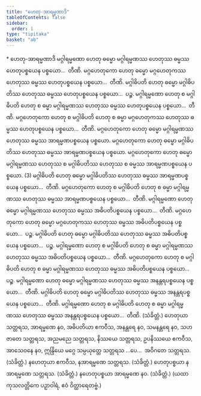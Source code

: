 ```yaml
---
title: "ဟေတု-အာရမ္မဏာဒိ"
tableOfContents: false
sidebar:
  order: 1
type: "tipitaka"
basket: "ab"
---
```



<DynamicBreadcrumb />

<Paragraph type="center">
* ဟေတု-အာရမ္မဏာဒိ
</Paragraph>

<Division number="194">

<Paragraph number="726">
မဂ္ဂါရမ္မဏော ဟေတု ဓမ္မော မဂ္ဂါရမ္မဏဿ ဟေတုဿ ဓမ္မဿ ဟေတုပစ္စယေန ပစ္စယော…  တီဏိ.
</Paragraph>

<Paragraph number="727">
မဂ္ဂဟေတုကော ဟေတု ဓမ္မော မဂ္ဂဟေတုကဿ ဟေတုဿ ဓမ္မဿ ဟေတုပစ္စယေန ပစ္စယော…  တီဏိ.
</Paragraph>

<Paragraph number="728">
မဂ္ဂါဓိပတိ ဟေတု ဓမ္မော မဂ္ဂါဓိပတိဿ ဟေတုဿ ဓမ္မဿ ဟေတုပစ္စယေန ပစ္စယော…  ပဉ္စ.
</Paragraph>

<Paragraph number="729">
မဂ္ဂါရမ္မဏော ဟေတု စ မဂ္ဂါဓိပတိ ဟေတု စ ဓမ္မာ မဂ္ဂါရမ္မဏဿ ဟေတုဿ ဓမ္မဿ ဟေတုပစ္စယေန ပစ္စယော…  တီဏိ.
</Paragraph>

<Paragraph number="730">
မဂ္ဂဟေတုကော ဟေတု စ မဂ္ဂါဓိပတိ ဟေတု စ ဓမ္မာ မဂ္ဂဟေတုကဿ ဟေတုဿ ဓမ္မဿ ဟေတုပစ္စယေန ပစ္စယော…  တီဏိ.
</Paragraph>

<Paragraph number="731">
မဂ္ဂဟေတုကော ဟေတု ဓမ္မော မဂ္ဂါရမ္မဏဿ ဟေတုဿ ဓမ္မဿ အာရမ္မဏပစ္စယေန ပစ္စယော. မဂ္ဂဟေတုကော ဟေတု ဓမ္မော မဂ္ဂါဓိပတိဿ ဟေတုဿ ဓမ္မဿ အာရမ္မဏပစ္စယေန ပစ္စယော. မဂ္ဂဟေတုကော ဟေတု ဓမ္မော မဂ္ဂါရမ္မဏဿ ဟေတုဿ စ မဂ္ဂါဓိပတိဿ ဟေတုဿ စ ဓမ္မဿ အာရမ္မဏပစ္စယေန ပစ္စယော. (3)
</Paragraph>

<Paragraph number="732">
မဂ္ဂါဓိပတိ ဟေတု ဓမ္မော မဂ္ဂါဓိပတိဿ ဟေတုဿ ဓမ္မဿ အာရမ္မဏပစ္စယေန ပစ္စယော…  တီဏိ.
</Paragraph>

<Paragraph number="733">
မဂ္ဂဟေတုကော ဟေတု စ မဂ္ဂါဓိပတိ ဟေတု စ ဓမ္မာ မဂ္ဂါရမ္မဏဿ ဟေတုဿ ဓမ္မဿ အာရမ္မဏပစ္စယေန ပစ္စယော…  တီဏိ.
</Paragraph>

</Division>
<Division number="195">

<Paragraph number="734">
မဂ္ဂါရမ္မဏော ဟေတု ဓမ္မော မဂ္ဂါရမ္မဏဿ ဟေတုဿ ဓမ္မဿ အဓိပတိပစ္စယေန ပစ္စယော…  တီဏိ.
</Paragraph>

<Paragraph number="735">
မဂ္ဂဟေတုကော ဟေတု ဓမ္မော မဂ္ဂဟေတုကဿ ဟေတုဿ ဓမ္မဿ အဓိပတိပစ္စယေန ပစ္စယော…  ပဉ္စ.
</Paragraph>

<Paragraph number="736">
မဂ္ဂါဓိပတိ ဟေတု ဓမ္မော မဂ္ဂါဓိပတိဿ ဟေတုဿ ဓမ္မဿ အဓိပတိပစ္စယေန ပစ္စယော…  ပဉ္စ.
</Paragraph>

<Paragraph number="737">
မဂ္ဂါရမ္မဏော ဟေတု စ မဂ္ဂါဓိပတိ ဟေတု စ ဓမ္မာ မဂ္ဂါရမ္မဏဿ ဟေတုဿ ဓမ္မဿ အဓိပတိပစ္စယေန ပစ္စယော…  တီဏိ.
</Paragraph>

<Paragraph number="738">
မဂ္ဂဟေတုကော ဟေတု စ မဂ္ဂါဓိပတိ ဟေတု စ ဓမ္မာ မဂ္ဂါရမ္မဏဿ ဟေတုဿ ဓမ္မဿ အဓိပတိပစ္စယေန ပစ္စယော…  ပဉ္စ.
</Paragraph>

<Paragraph number="739">
မဂ္ဂါရမ္မဏော ဟေတု ဓမ္မော မဂ္ဂါရမ္မဏဿ ဟေတုဿ ဓမ္မဿ အနန္တရပစ္စယေန ပစ္စယော…  တီဏိ.
</Paragraph>

<Paragraph number="740">
မဂ္ဂါဓိပတိ ဟေတု ဓမ္မော မဂ္ဂါဓိပတိဿ ဟေတုဿ ဓမ္မဿ အနန္တရပစ္စယေန ပစ္စယော…  တီဏိ.
</Paragraph>

<Paragraph number="741">
မဂ္ဂါရမ္မဏော ဟေတု စ မဂ္ဂါဓိပတိ ဟေတု စ ဓမ္မာ မဂ္ဂါရမ္မဏဿ ဟေတုဿ ဓမ္မဿ အနန္တရပစ္စယေန ပစ္စယော…  တီဏိ. (သံခိတ္တံ.)
</Paragraph>

</Division>
<Division number="196">

<Paragraph number="742">
ဟေတုယာ သတ္တရသ, အာရမ္မဏေ နဝ, အဓိပတိယာ ဧကဝီသ, အနန္တရေ နဝ, သမနန္တရေ နဝ, သဟဇာတေ သတ္တရသ, အညမညေ သတ္တရသ, နိဿယေ သတ္တရသ, ဥပနိဿယေ ဧကဝီသ, အာသေဝနေ နဝ, ဣန္ဒြိယေ မဂ္ဂေ သမ္ပယုတ္တေ သတ္တရသ …ပေ…  အဝိဂတေ သတ္တရသ. (သံခိတ္တံ.)
</Paragraph>

<Paragraph number="743">
နဟေတုယာ ဧကဝီသ, နအာရမ္မဏေ သတ္တရသ. (သံခိတ္တံ.)
</Paragraph>

<Paragraph number="744">
ဟေတုပစ္စယာ နအာရမ္မဏေ သတ္တရသ. (သံခိတ္တံ.)
</Paragraph>

<Paragraph number="745">
နဟေတုပစ္စယာ အာရမ္မဏေ နဝ. (သံခိတ္တံ.)
</Paragraph>

<Paragraph number="746">
(ယထာ ကုသလတ္တိကေ ပဉှာဝါရံ, ဧဝံ ဝိတ္ထာရေတဗ္ဗံ.)
</Paragraph>
</Division>